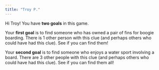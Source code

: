 ```yaml
---
title: "Troy P."
---
```


Hi Troy! You have **two goals** in this game.

Your **first goal** is to find someone who has owned a pair of fins for boogie boarding. There is 1 other person with this clue (and perhaps others who could have had this clue). See if you can find them!

Your **second goal** is to find someone who enjoys a water sport involving a board. There are 3 other people with this clue (and perhaps others who could have had this clue). See if you can find them all!
